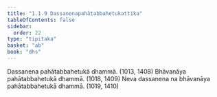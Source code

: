 ```yaml
---
title: "1.1.9 Dassanenapahātabbahetukattika"
tableOfContents: false
sidebar:
  order: 22
type: "tipitaka"
basket: "ab"
book: "dhs"
---
```



<DynamicBreadcrumb />

<Division number="9" book="dhs" bookNo="29" page="2">

<Paragraph number="26" book="dhs">
Dassanena pahātabbahetukā dhammā. (<Emphasis>1013, 1408</Emphasis>)
</Paragraph>

<Paragraph number="27" book="dhs">
Bhāvanāya pahātabbahetukā dhammā. (<Emphasis>1018, 1409</Emphasis>)
</Paragraph>

<Paragraph number="28" book="dhs">
Neva dassanena na bhāvanāya pahātabbahetukā dhammā. (<Emphasis>1019, 1410</Emphasis>)
</Paragraph>
</Division>
